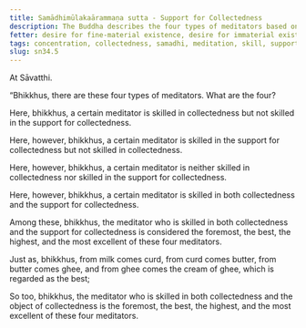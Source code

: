 ```yaml
---
title: Samādhimūlakaārammaṇa sutta - Support for Collectedness
description: The Buddha describes the four types of meditators based on their skill in collectedness and in the support for collectedness.
fetter: desire for fine-material existence, desire for immaterial existence, conceit, restlessness, ignorance
tags: concentration, collectedness, samadhi, meditation, skill, support, sn,sn22-34,sn34
slug: sn34.5
---
```


At Sāvatthi.

“Bhikkhus, there are these four types of meditators. What are the four?

Here, bhikkhus, a certain meditator is skilled in collectedness but not skilled in the support for collectedness.

Here, however, bhikkhus, a certain meditator is skilled in the support for collectedness but not skilled in collectedness.

Here, however, bhikkhus, a certain meditator is neither skilled in collectedness nor skilled in the support for collectedness.

Here, however, bhikkhus, a certain meditator is skilled in both collectedness and the support for collectedness.

Among these, bhikkhus, the meditator who is skilled in both collectedness and the support for collectedness is considered the foremost, the best, the highest, and the most excellent of these four meditators.

Just as, bhikkhus, from milk comes curd, from curd comes butter, from butter comes ghee, and from ghee comes the cream of ghee, which is regarded as the best;

So too, bhikkhus, the meditator who is skilled in both collectedness and the object of collectedness is the foremost, the best, the highest, and the most excellent of these four meditators.